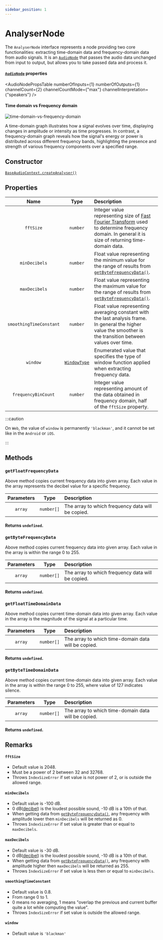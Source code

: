 ```yaml
---
sidebar_position: 1
---
```



# AnalyserNode

The `AnalyserNode` interface represents a node providing two core functionalities: extracting time-domain data and frequency-domain data from audio signals.
It is an [`AudioNode`](/core/audio-node) that passes the audio data unchanged from input to output, but allows you to take passed data and process it.

#### [`AudioNode`](/core/audio-node#read-only-properties) properties

<AudioNodePropsTable numberOfInputs={1} numberOfOutputs={1} channelCount={2} channelCountMode={"max"} channelInterpretation={"speakers"} />

#### Time domain vs Frequency domain

![time-domain-vs-frequency-domain](/img/time_domain_vs_frequency_domain.jpg)

A time-domain graph illustrates how a signal evolves over time, displaying changes in amplitude or intensity as time progresses.
In contrast, a frequency-domain graph reveals how the signal's energy or power is distributed across different frequency bands, highlighting the presence and strength of various frequency components over a specified range.

## Constructor

[`BaseAudioContext.createAnalyser()`](/core/base-audio-context#createanalyser)

## Properties

| Name | Type | Description | |
| :----: | :----: | :-------- | :-: |
| `fftSize` | `number` | Integer value representing size of [Fast Fourier Transform](https://en.wikipedia.org/wiki/Fast_Fourier_transform) used to determine frequency domain. In general it is size of returning time-domain data. |
| `minDecibels` | `number` | Float value representing the minimum value for the range of results from [`getByteFrequencyData()`](/analysis/analyser-node#getbytefrequencydata). |
| `maxDecibels` | `number` | Float value representing the maximum value for the range of results from [`getByteFrequencyData()`](/analysis/analyser-node#getbytefrequencydata). |
| `smoothingTimeConstant` | `number` | Float value representing averaging constant with the last analysis frame. In general the higher value the smoother is the transition between values over time. |
| `window` | [`WindowType`](/types/window-type) | Enumerated value that specifies the type of window function applied when extracting frequency data. |
| `frequencyBinCount` | `number` | Integer value representing amount of the data obtained in frequency domain, half of the `fftSize` property. | <ReadOnly /> |

:::caution

On `Web`, the value of `window` is permanently `'blackman'`, and it cannot be set like in the `Android` or `iOS`.

:::

## Methods

### `getFloatFrequencyData`

Above method copies current frequency data into given array.
Each value in the array represents the decibel value for a specific frequency.

| Parameters | Type | Description |
| :---: | :---: | :---- |
| `array` | `number[]` | The array to which frequency data will be copied. |

#### Returns `undefined`.

### `getByteFrequencyData`

Above method copies current frequency data into given array.
Each value in the array is within the range 0 to 255.

| Parameters | Type | Description |
| :---: | :---: | :---- |
| `array` | `number[]` | The array to which frequency data will be copied. |

#### Returns `undefined`.

### `getFloatTimeDomainData`

Above method copies current time-domain data into given array.
Each value in the array is the magnitude of the signal at a particular time.

| Parameters | Type | Description |
| :---: | :---: | :---- |
| `array` | `number[]` | The array to which time-domain data will be copied. |

#### Returns `undefined`.

### `getByteTimeDomainData`

Above method copies current time-domain data into given array.
Each value in the array is within the range 0 to 255, where value of 127 indicates silence.

| Parameters | Type | Description |
| :---: | :---: | :---- |
| `array` | `number[]` | The array to which time-domain data will be copied. |

#### Returns `undefined`.

## Remarks

#### `fftSize`
- Default value is 2048.
- Must be a power of 2 between 32 and 32768.
- Throws `IndexSizeError` if set value is not power of 2, or is outside the allowed range.

#### `minDecibels`
- Default value is -100 dB.
- 0 dB([decibel](https://en.wikipedia.org/wiki/Decibel)) is the loudest possible sound, -10 dB is a 10th of that.
- When getting data from [`getByteFrequencyData()`](/analysis/analyser-node#getbytefrequencydata), any frequency with amplitude lower then `minDecibels` will be returned as 0.
- Throws `IndexSizeError` if set value is greater than or equal to `maxDecibels`.

#### `maxDecibels`
- Default value is -30 dB.
- 0 dB([decibel](https://en.wikipedia.org/wiki/Decibel)) is the loudest possible sound, -10 dB is a 10th of that.
- When getting data from [`getByteFrequencyData()`](/analysis/analyser-node#getbytefrequencydata), any frequency with amplitude higher then `maxDecibels` will be returned as 255.
- Throws `IndexSizeError` if set value is less then or equal to `minDecibels`.

#### `smoothingTimeConstant`
- Default value is 0.8.
- From range 0 to 1.
- 0 means no averaging, 1 means "overlap the previous and current buffer quite a lot while computing the value".
- Throws `IndexSizeError` if set value is outside the allowed range.

#### `window`
- Default value is `'blackman'`
